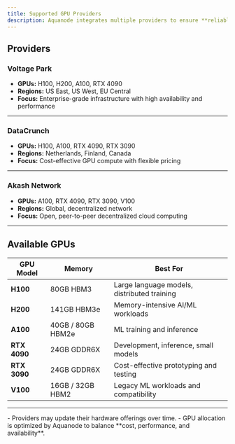 ```yaml
---
title: Supported GPU Providers
description: Aquanode integrates multiple providers to ensure **reliable, cost-efficient, and flexible GPU compute**. Provider selection is handled automatically based on **availability, pricing, and performance requirements**.
---
```



## Providers

### Voltage Park
- **GPUs:** H100, H200, A100, RTX 4090  
- **Regions:** US East, US West, EU Central  
- **Focus:** Enterprise-grade infrastructure with high availability and performance  

---

### DataCrunch
- **GPUs:** H100, A100, RTX 4090, RTX 3090  
- **Regions:** Netherlands, Finland, Canada  
- **Focus:** Cost-effective GPU compute with flexible pricing  

---

### Akash Network
- **GPUs:** A100, RTX 4090, RTX 3090, V100  
- **Regions:** Global, decentralized network  
- **Focus:** Open, peer-to-peer decentralized cloud computing  

---

## Available GPUs

| GPU Model   | Memory       | Best For                                |
|-------------|-------------|------------------------------------------|
| **H100**    | 80GB HBM3   | Large language models, distributed training |
| **H200**    | 141GB HBM3e | Memory-intensive AI/ML workloads         |
| **A100**    | 40GB / 80GB HBM2e | ML training and inference          |
| **RTX 4090**| 24GB GDDR6X | Development, inference, small models     |
| **RTX 3090**| 24GB GDDR6X | Cost-effective prototyping and testing   |
| **V100**    | 16GB / 32GB HBM2 | Legacy ML workloads and compatibility |

---

<Callout title="Note">
  - Providers may update their hardware offerings over time.  
  - GPU allocation is optimized by Aquanode to balance **cost, performance, and availability**.  
</Callout>
